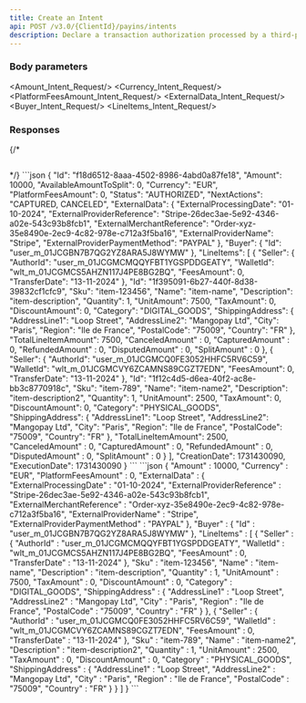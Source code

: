 ```yaml
---
title: Create an Intent
api: POST /v3.0/{ClientId}/payins/intents
description: Declare a transaction authorization processed by a third-party PSP
---
```




### Body parameters

<Amount_Intent_Request/>
<Currency_Intent_Request/>
<PlatformFeesAmount_Intent_Request/>
<ExternalData_Intent_Request/>
<Buyer_Intent_Request/>
<LineItems_Intent_Request/>

### Responses

<AccordionGroup>
<Accordion title="200 - Response parameters">
<Id_Intent/>
<Amount_Intent/>
<AvailableAmountToSplit_Intent/>
<Currency_Intent/>
<PlatformFeesAmount_Intent/>
<Status_Intent/>
<NextActions_Intent/>
<ExternalData_Intent/>
<Buyer_Intent/>
<LineItems_Intent/>
<CreationDate_Intent/>
<ExecutionDate_Intent/>
</Accordion>
</AccordionGroup>

{/* <AccordionGroup>
<Accordion title="400 - ">
```json

```
</Accordion>
</AccordionGroup> */}

<ResponseExample>
```json
{
    "Id": "f18d6512-8aaa-4502-8986-4abd0a87fe18",
    "Amount": 10000,
    "AvailableAmountToSplit": 0,
    "Currency": "EUR",
    "PlatformFeesAmount": 0,
    "Status": "AUTHORIZED",
    "NextActions": "CAPTURED, CANCELED",
    "ExternalData": {
        "ExternalProcessingDate": "01-10-2024",
        "ExternalProviderReference": "Stripe-26dec3ae-5e92-4346-a02e-543c93b8fcb1",
        "ExternalMerchantReference": "Order-xyz-35e8490e-2ec9-4c82-978e-c712a3f5ba16",
        "ExternalProviderName": "Stripe",
        "ExternalProviderPaymentMethod": "PAYPAL"
    },
    "Buyer": {
        "Id": "user_m_01JCGBN7B7QG2YZ8ARA5J8WYMW"
    },
    "LineItems": [
        {
            "Seller": {
                "AuthorId": "user_m_01JCGMCMQQYFBT1YGSPDDGEATY",
                "WalletId": "wlt_m_01JCGMCS5AHZN117J4PE8BG2BQ",
                "FeesAmount": 0,
                "TransferDate": "13-11-2024"
            },
            "Id": "1f395091-6b27-440f-8d38-39832cf1cfc9",
            "Sku": "item-123456",
            "Name": "item-name",
            "Description": "item-description",
            "Quantity": 1,
            "UnitAmount": 7500,
            "TaxAmount": 0,
            "DiscountAmount": 0,
            "Category": "DIGITAL_GOODS",
            "ShippingAddress": {
                "AddressLine1": "Loop Street",
                "AddressLine2": "Mangopay Ltd",
                "City": "Paris",
                "Region": "Ile de France",
                "PostalCode": "75009",
                "Country": "FR"
            },
            "TotalLineItemAmount": 7500,
            "CanceledAmount" : 0,
            "CapturedAmount" : 0,
            "RefundedAmount" : 0,
            "DisputedAmount" : 0,
            "SplitAmount" : 0
        },
        {
            "Seller": {
                "AuthorId": "user_m_01JCGMCQ0FE3052HHFC5RV6C59",
                "WalletId": "wlt_m_01JCGMCVY6ZCAMNS89CGZT7EDN",
                "FeesAmount": 0,
                "TransferDate": "13-11-2024"
            },
            "Id": "1f12c4d5-d6ea-40f2-ac8e-bb3c8770918c",
            "Sku": "item-789",
            "Name": "item-name2",
            "Description": "item-description2",
            "Quantity": 1,
            "UnitAmount": 2500,
            "TaxAmount": 0,
            "DiscountAmount": 0,
            "Category": "PHYSICAL_GOODS",
            "ShippingAddress": {
                "AddressLine1": "Loop Street",
                "AddressLine2": "Mangopay Ltd",
                "City": "Paris",
                "Region": "Ile de France",
                "PostalCode": "75009",
                "Country": "FR"
            },
            "TotalLineItemAmount": 2500,
            "CanceledAmount" : 0,
            "CapturedAmount" : 0,
            "RefundedAmount" : 0,
            "DisputedAmount" : 0,
            "SplitAmount" : 0
        }
    ],
    "CreationDate": 1731430090,
    "ExecutionDate": 1731430090
}
```
</ResponseExample>

<RequestExample>
```json
{
    "Amount" : 10000,
    "Currency" : "EUR",
    "PlatformFeesAmount" : 0,
    "ExternalData" : {
        "ExternalProcessingDate" : "01-10-2024",
        "ExternalProviderReference" : "Stripe-26dec3ae-5e92-4346-a02e-543c93b8fcb1",
        "ExternalMerchantReference" : "Order-xyz-35e8490e-2ec9-4c82-978e-c712a3f5ba16",
        "ExternalProviderName" : "Stripe",
        "ExternalProviderPaymentMethod" : "PAYPAL"
    },
    "Buyer" : {
        "Id" : "user_m_01JCGBN7B7QG2YZ8ARA5J8WYMW"
    },
    "LineItems" : [
        {
            "Seller" : {
                "AuthorId" : "user_m_01JCGMCMQQYFBT1YGSPDDGEATY",
                "WalletId" : "wlt_m_01JCGMCS5AHZN117J4PE8BG2BQ",
                "FeesAmount" : 0,
                "TransferDate" : "13-11-2024"
            },
            "Sku" : "item-123456",
            "Name" : "item-name",
            "Description" : "item-description",
            "Quantity" : 1,
            "UnitAmount" : 7500,
            "TaxAmount" : 0,
            "DiscountAmount" : 0,
            "Category" : "DIGITAL_GOODS",
            "ShippingAddress" : {
                "AddressLine1" : "Loop Street",
                "AddressLine2" : "Mangopay Ltd",
                "City" : "Paris",
                "Region" : "Ile de France",
                "PostalCode" : "75009",
                "Country" : "FR"
            }
        },
        {
            "Seller" : {
                "AuthorId" : "user_m_01JCGMCQ0FE3052HHFC5RV6C59",
                "WalletId" : "wlt_m_01JCGMCVY6ZCAMNS89CGZT7EDN",
                "FeesAmount" : 0,
                "TransferDate" : "13-11-2024"
            },
            "Sku" : "item-789",
            "Name" : "item-name2",
            "Description" : "item-description2",
            "Quantity" : 1,
            "UnitAmount" : 2500,
            "TaxAmount" : 0,
            "DiscountAmount" : 0,
            "Category" : "PHYSICAL_GOODS",
            "ShippingAddress" : {
                "AddressLine1" : "Loop Street",
                "AddressLine2" : "Mangopay Ltd",
                "City" : "Paris",
                "Region" : "Ile de France",
                "PostalCode" : "75009",
                "Country" : "FR"
            }
        }
    ]
}
```  
</RequestExample>